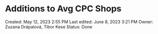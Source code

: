 # Additions to Avg CPC Shops

Created: May 12, 2023 2:55 PM
Last edited: June 8, 2023 3:21 PM
Owner: Zuzana Drápalová, Tibor Kese
Status: Done